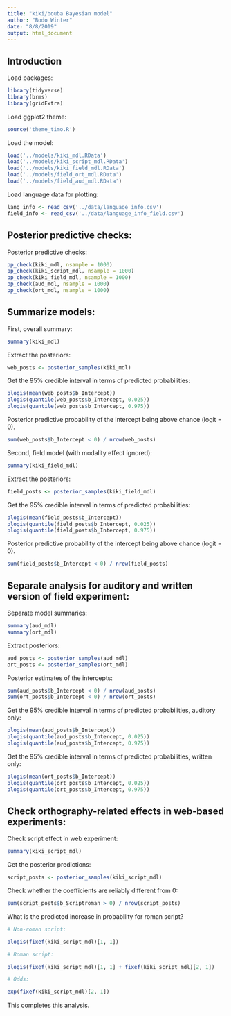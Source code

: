 ```yaml
---
title: "kiki/bouba Bayesian model"
author: "Bodo Winter"
date: "8/8/2019"
output: html_document
---
```


## Introduction

Load packages:

```r
library(tidyverse)
library(brms)
library(gridExtra)
```

Load ggplot2 theme:

```r
source('theme_timo.R')
```

Load the model:

```r
load('../models/kiki_mdl.RData')
load('../models/kiki_script_mdl.RData')
load('../models/kiki_field_mdl.RData')
load('../models/field_ort_mdl.RData')
load('../models/field_aud_mdl.RData')
```

Load language data for plotting:

```r
lang_info <- read_csv('../data/language_info.csv')
field_info <- read_csv('../data/language_info_field.csv')
```

## Posterior predictive checks:

Posterior predictive checks:

```r
pp_check(kiki_mdl, nsample = 1000)
pp_check(kiki_script_mdl, nsample = 1000)
pp_check(kiki_field_mdl, nsample = 1000)
pp_check(aud_mdl, nsample = 1000)
pp_check(ort_mdl, nsample = 1000)
```

## Summarize models:

First, overall summary:

```r
summary(kiki_mdl)
```

Extract the posteriors:

```r
web_posts <- posterior_samples(kiki_mdl)
```

Get the 95% credible interval in terms of predicted probabilities:

```r
plogis(mean(web_posts$b_Intercept))
plogis(quantile(web_posts$b_Intercept, 0.025))
plogis(quantile(web_posts$b_Intercept, 0.975))
```

Posterior predictive probability of the intercept being above chance (logit = 0).

```r
sum(web_posts$b_Intercept < 0) / nrow(web_posts)
```

Second, field model (with modality effect ignored):

```r
summary(kiki_field_mdl)
```

Extract the posteriors:

```r
field_posts <- posterior_samples(kiki_field_mdl)
```

Get the 95% credible interval in terms of predicted probabilities:

```r
plogis(mean(field_posts$b_Intercept))
plogis(quantile(field_posts$b_Intercept, 0.025))
plogis(quantile(field_posts$b_Intercept, 0.975))
```

Posterior predictive probability of the intercept being above chance (logit = 0).

```r
sum(field_posts$b_Intercept < 0) / nrow(field_posts)
```

## Separate analysis for auditory and written version of field experiment:

Separate model summaries:

```r
summary(aud_mdl)
summary(ort_mdl)
```

Extract posteriors:

```r
aud_posts <- posterior_samples(aud_mdl)
ort_posts <- posterior_samples(ort_mdl)
```

Posterior estimates of the intercepts:

```r
sum(aud_posts$b_Intercept < 0) / nrow(aud_posts)
sum(ort_posts$b_Intercept < 0) / nrow(ort_posts)
```

Get the 95% credible interval in terms of predicted probabilities, auditory only:

```r
plogis(mean(aud_posts$b_Intercept))
plogis(quantile(aud_posts$b_Intercept, 0.025))
plogis(quantile(aud_posts$b_Intercept, 0.975))
```

Get the 95% credible interval in terms of predicted probabilities, written only:

```r
plogis(mean(ort_posts$b_Intercept))
plogis(quantile(ort_posts$b_Intercept, 0.025))
plogis(quantile(ort_posts$b_Intercept, 0.975))
```

## Check orthography-related effects in web-based experiments:

Check script effect in web experiment:

```r
summary(kiki_script_mdl)
```

Get the posterior predictions:

```r
script_posts <- posterior_samples(kiki_script_mdl)
```

Check whether the coefficients are reliably different from 0:

```r
sum(script_posts$b_Scriptroman > 0) / nrow(script_posts)
```

What is the predicted increase in probability for roman script?

```r
# Non-roman script:

plogis(fixef(kiki_script_mdl)[1, 1])

# Roman script:

plogis(fixef(kiki_script_mdl)[1, 1] + fixef(kiki_script_mdl)[2, 1])

# Odds:

exp(fixef(kiki_script_mdl)[2, 1])
```

This completes this analysis.

